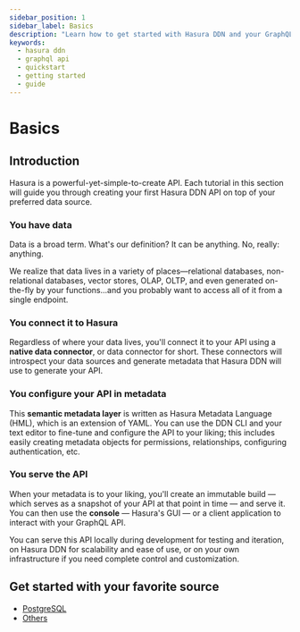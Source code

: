 ```yaml
---
sidebar_position: 1
sidebar_label: Basics
description: "Learn how to get started with Hasura DDN and your GraphQL API."
keywords:
  - hasura ddn
  - graphql api
  - quickstart
  - getting started
  - guide
---
```



# Basics

## Introduction

Hasura is a powerful-yet-simple-to-create API. Each tutorial in this section will guide you through creating your first
Hasura DDN API on top of your preferred data source.

### You have data

Data is a broad term. What's our definition? It can be anything. No, really: anything.

We realize that data lives in a variety of places—relational databases, non-relational databases, vector stores, OLAP,
OLTP, and even generated on-the-fly by your functions...and you probably want to access all of it from a single
endpoint.

### You connect it to Hasura

Regardless of where your data lives, you'll connect it to your API using a **native data connector**, or data connector
for short. These connectors will introspect your data sources and generate metadata that Hasura DDN will use to generate
your API.

### You configure your API in metadata

This **semantic metadata layer** is written as Hasura Metadata Language (HML), which is an extension of YAML. You can
use the DDN CLI and your text editor to fine-tune and configure the API to your liking; this includes easily creating
metadata objects for permissions, relationships, configuring authentication, etc.

### You serve the API

When your metadata is to your liking, you'll create an immutable build — which serves as a snapshot of your API at that
point in time — and serve it. You can then use the **console** — Hasura's GUI — or a client application to interact with
your GraphQL API.

You can serve this API locally during development for testing and iteration, on Hasura DDN for scalability and ease of
use, or on your own infrastructure if you need complete control and customization.

## Get started with your favorite source

- [PostgreSQL](/how-to-build-with-ddn/with-postgresql.mdx)
- [Others](/how-to-build-with-ddn/with-others.mdx)
